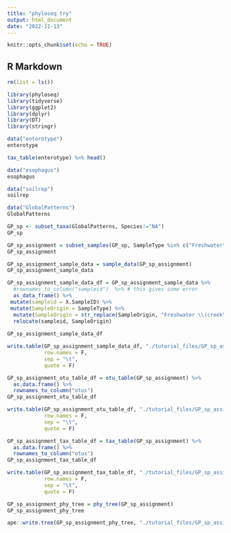 ```yaml
---
title: "phyloseq try"
output: html_document
date: "2022-11-13"
---
```


```r
knitr::opts_chunk$set(echo = TRUE)
```

## R Markdown

```r
rm(list = ls())
```

```r
library(phyloseq)
library(tidyverse)
library(ggplot2)
library(dplyr)
library(DT)
library(stringr)
```

```r
data("enterotype")
enterotype
```

```r
tax_table(enterotype) %>% head()
```

```r
data("esophagus")
esophagus
```

```r
data("soilrep")
soilrep
```
```r
data("GlobalPatterns")
GlobalPatterns
```


```r
GP_sp <- subset_taxa(GlobalPatterns, Species!="NA")
GP_sp
```


```r
GP_sp_assignment = subset_samples(GP_sp, SampleType %in% c("Freshwater", "Freshwater (creek)", "Feces"))
GP_sp_assignment
```
```r
GP_sp_assignment_sample_data = sample_data(GP_sp_assignment)
GP_sp_assignment_sample_data
```
```r

GP_sp_assignment_sample_data_df = GP_sp_assignment_sample_data %>%
  #rownames_to_column("sampleid")  %>% # this gives some error
  as_data_frame() %>%
 mutate(sampleid = X.SampleID) %>%
 mutate(SampleOrigin = SampleType) %>%
  mutate(SampleOrigin = str_replace(SampleOrigin, "Freshwater \\(creek\\)", "Freshwater")) %>% 
  relocate(sampleid, SampleOrigin)
  
GP_sp_assignment_sample_data_df
```

```r
write.table(GP_sp_assignment_sample_data_df, "./tutorial_files/GP_sp_assignment_sample_data_df.csv",
            row.names = F,
            sep = "\t",
            quote = F)
```


```r
GP_sp_assignment_otu_table_df = otu_table(GP_sp_assignment) %>% 
  as.data.frame() %>% 
  rownames_to_column("otus")
GP_sp_assignment_otu_table_df

write.table(GP_sp_assignment_otu_table_df, "./tutorial_files/GP_sp_assignment_otu_table_df.csv",
            row.names = F,
            sep = "\t",
            quote = F)
```


```r
GP_sp_assignment_tax_table_df = tax_table(GP_sp_assignment) %>% 
  as.data.frame() %>% 
  rownames_to_column("otus")
GP_sp_assignment_tax_table_df

write.table(GP_sp_assignment_tax_table_df, "./tutorial_files/GP_sp_assignment_tax_table_df.csv",
            row.names = F,
            sep = "\t",
            quote = F)
```
```r
GP_sp_assignment_phy_tree = phy_tree(GP_sp_assignment)
GP_sp_assignment_phy_tree

ape::write.tree(GP_sp_assignment_phy_tree, "./tutorial_files/GP_sp_assignment_phy_tree.tree")

```




